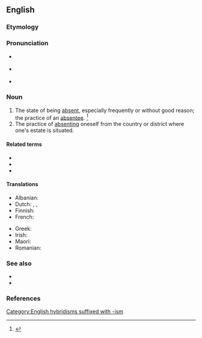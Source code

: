 ==English==
{{wikipedia}}

===Etymology===
{{suffix|en|absentee|ism}}

===Pronunciation===
* {{a|UK}} {{IPA|en|/æb.sənˈtiːˌɪz.m̩/}}
* {{a|US}} {{IPA|en|/ˌæb.sənˈtiˌɪz.m̩/}}
* {{audio|en|LL-Q1860 (eng)-Vininn126-absenteeism.wav|Audio (US)}}

===Noun===
{{en-noun|~}}

# The state of being [[absent]], especially frequently or without good reason; the practice of an [[absentee]]. {{defdate|First attested in the early 19<sup>th</sup> century.}}<ref name=SOED>{{R:SOED5|page=9}}</ref>
# The practice of [[absenting]] oneself from the country or district where one's estate is situated.

====Related terms====
* {{l|en|absent}}
* {{l|en|absentee}}
* {{l|en|absence}}

====Translations====
{{trans-top|state of being absent}}
* Albanian: {{t|sq|absenteizëm|m}}
* Dutch: {{t+|nl|absenteïsme|n}}, {{t|nl|(arbeids)[[verzuim]]|n}}, {{t|nl|(school)[[verzuim]]|n}}
* Finnish: {{t+|fi|poissaolo}}
* French: {{t+|fr|absentéisme}}
{{trans-mid}}
* Greek: {{t+|el|απουσιασμός|m}}
* Irish: {{t|ga|neamhláithreacht|f}}
* Maori: {{t|mi|takētanga}}
* Romanian: {{t+|ro|absenteism|n}}
{{trans-bottom}}

===See also===
* {{l|en|leaveism}}
* {{l|en|presenteeism}}

===References===
<references/>

[[Category:English hybridisms suffixed with -ism]]